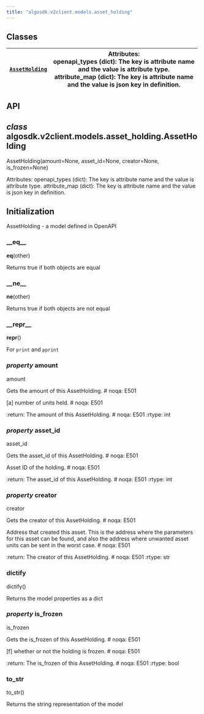 ```yaml
---
title: "algosdk.v2client.models.asset_holding"
---
```


<a id="module-algosdk.v2client.models.asset_holding"></a>

<a id="algosdk-v2client-models-asset-holding"></a>

<a id="module-contents"></a>

<a id="classes"></a>

## Classes

| [`AssetHolding`](#algosdk.v2client.models.asset_holding.AssetHolding)   | Attributes:<br/>openapi_types (dict): The key is attribute name<br/>and the value is attribute type.<br/>attribute_map (dict): The key is attribute name<br/>and the value is json key in definition.   |
|-------------------------------------------------------------------------|---------------------------------------------------------------------------------------------------------------------------------------------------------------------------------------------------------|

<a id="api"></a>

## API

<a id="algosdk.v2client.models.asset_holding.AssetHolding"></a>

## *class* algosdk.v2client.models.asset_holding.AssetHolding

AssetHolding(amount=None, asset_id=None, creator=None, is_frozen=None)

Attributes:
openapi_types (dict): The key is attribute name
and the value is attribute type.
attribute_map (dict): The key is attribute name
and the value is json key in definition.

## Initialization

AssetHolding - a model defined in OpenAPI

<a id="algosdk.v2client.models.asset_holding.AssetHolding.__eq__"></a>

### \_\_eq_\_

__eq__(other)

Returns true if both objects are equal

<a id="algosdk.v2client.models.asset_holding.AssetHolding.__ne__"></a>

### \_\_ne_\_

__ne__(other)

Returns true if both objects are not equal

<a id="algosdk.v2client.models.asset_holding.AssetHolding.__repr__"></a>

### \_\_repr_\_

__repr__()

For `print` and `pprint`

<a id="algosdk.v2client.models.asset_holding.AssetHolding.amount"></a>

### *property* amount

amount

Gets the amount of this AssetHolding.  # noqa: E501

[a] number of units held.  # noqa: E501

:return: The amount of this AssetHolding.  # noqa: E501
:rtype: int

<a id="algosdk.v2client.models.asset_holding.AssetHolding.asset_id"></a>

### *property* asset_id

asset_id

Gets the asset_id of this AssetHolding.  # noqa: E501

Asset ID of the holding.  # noqa: E501

:return: The asset_id of this AssetHolding.  # noqa: E501
:rtype: int

<a id="algosdk.v2client.models.asset_holding.AssetHolding.creator"></a>

### *property* creator

creator

Gets the creator of this AssetHolding.  # noqa: E501

Address that created this asset. This is the address where the parameters for this asset can be found, and also the address where unwanted asset units can be sent in the worst case.  # noqa: E501

:return: The creator of this AssetHolding.  # noqa: E501
:rtype: str

<a id="algosdk.v2client.models.asset_holding.AssetHolding.dictify"></a>

### dictify

dictify()

Returns the model properties as a dict

<a id="algosdk.v2client.models.asset_holding.AssetHolding.is_frozen"></a>

### *property* is_frozen

is_frozen

Gets the is_frozen of this AssetHolding.  # noqa: E501

[f] whether or not the holding is frozen.  # noqa: E501

:return: The is_frozen of this AssetHolding.  # noqa: E501
:rtype: bool

<a id="algosdk.v2client.models.asset_holding.AssetHolding.to_str"></a>

### to_str

to_str()

Returns the string representation of the model
